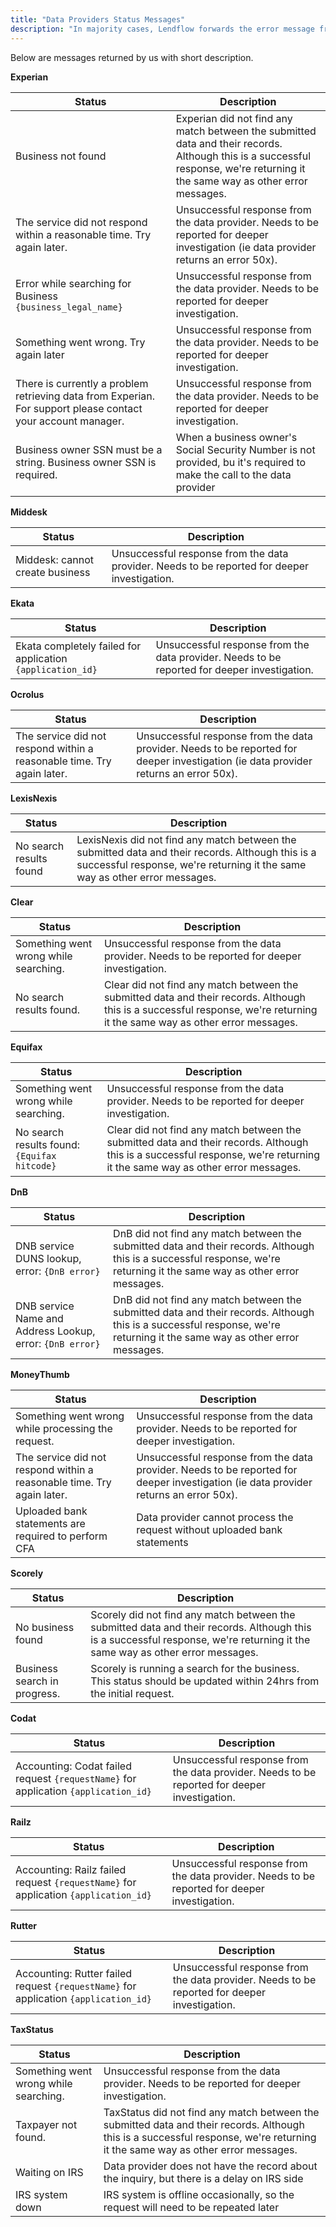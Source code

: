 ```yaml
---
title: "Data Providers Status Messages"
description: "In majority cases, Lendflow forwards the error message from data provider in the status attribute of the commercial_data endpoint. There are also errors that are not user friendly, so Lendflow had to update how they are returned, to improve clarity."
---
```


Below are messages returned by us with short description.

**Experian**

| Status                                                                                                       | Description                                                                                                                                                                    |
|--------------------------------------------------------------------------------------------------------------|--------------------------------------------------------------------------------------------------------------------------------------------------------------------------------|
| Business not found                                                                                           | Experian did not find any match between the submitted data and their records. Although this is a successful response, we're returning it the same way as other error messages. |
| The service did not respond within a reasonable time. Try again later.                                       | Unsuccessful response from the data provider. Needs to be reported for deeper investigation (ie data provider returns an error 50x).                                           |
| Error while searching for Business `{business_legal_name}`                                                     | Unsuccessful response from the data provider. Needs to be reported for deeper investigation.                                                                                   |
| Something went wrong. Try again later                                                                        | Unsuccessful response from the data provider. Needs to be reported for deeper investigation.                                                                                   |
| There is currently a problem retrieving data from Experian. For support please contact your account manager. | Unsuccessful response from the data provider. Needs to be reported for deeper investigation.                                                                                   |
| Business owner SSN must be a string. Business owner SSN is required.                                         | When a business owner's Social Security Number is not provided, bu it's required to make the call to the data provider                                                         |

**Middesk**

| Status                          | Description                                                                                  |
|---------------------------------|----------------------------------------------------------------------------------------------|
| Middesk: cannot create business | Unsuccessful response from the data provider. Needs to be reported for deeper investigation. |

**Ekata**

| Status                                                   | Description                                                                                  |
|----------------------------------------------------------|----------------------------------------------------------------------------------------------|
| Ekata completely failed for application `{application_id}` | Unsuccessful response from the data provider. Needs to be reported for deeper investigation. |

**Ocrolus**

| Status                                                                 | Description                                                                                                                          |
|------------------------------------------------------------------------|--------------------------------------------------------------------------------------------------------------------------------------|
| The service did not respond within a reasonable time. Try again later. | Unsuccessful response from the data provider. Needs to be reported for deeper investigation (ie data provider returns an error 50x). |

**LexisNexis**

| Status                  | Description                                                                                                                                                                      |
|-------------------------|----------------------------------------------------------------------------------------------------------------------------------------------------------------------------------|
| No search results found | LexisNexis did not find any match between the submitted data and their records. Although this is a successful response, we're returning it the same way as other error messages. |

**Clear**

| Status                                | Description                                                                                                                                                                 |
|---------------------------------------|-----------------------------------------------------------------------------------------------------------------------------------------------------------------------------|
| Something went wrong while searching. | Unsuccessful response from the data provider. Needs to be reported for deeper investigation.                                                                                |
| No search results found.              | Clear did not find any match between the submitted data and their records. Although this is a successful response, we're returning it the same way as other error messages. |

**Equifax**

| Status                                     | Description                                                                                                                                                                 |
|--------------------------------------------|-----------------------------------------------------------------------------------------------------------------------------------------------------------------------------|
| Something went wrong while searching.      | Unsuccessful response from the data provider. Needs to be reported for deeper investigation.                                                                                |
| No search results found: `{Equifax hitcode}` | Clear did not find any match between the submitted data and their records. Although this is a successful response, we're returning it the same way as other error messages. |

**DnB**


| Status                                                  | Description                                                                                                                                                               |
|---------------------------------------------------------|---------------------------------------------------------------------------------------------------------------------------------------------------------------------------|
| DNB service DUNS lookup, error: `{DnB error}`             | DnB did not find any match between the submitted data and their records. Although this is a successful response, we're returning it the same way as other error messages. |
| DNB service Name and Address Lookup, error: `{DnB error}` | DnB did not find any match between the submitted data and their records. Although this is a successful response, we're returning it the same way as other error messages. |

**MoneyThumb**

| Status                                                                 | Description                                                                                                                          |
|------------------------------------------------------------------------|--------------------------------------------------------------------------------------------------------------------------------------|
| Something went wrong while processing the request.                     | Unsuccessful response from the data provider. Needs to be reported for deeper investigation.                                         |
| The service did not respond within a reasonable time. Try again later. | Unsuccessful response from the data provider. Needs to be reported for deeper investigation (ie data provider returns an error 50x). |
| Uploaded bank statements are required to perform CFA                   | Data provider cannot process the request without uploaded bank statements                                                            |

**Scorely**

| Status                       | Description                                                                                                                                                                   |
|------------------------------|-------------------------------------------------------------------------------------------------------------------------------------------------------------------------------|
| No business found            | Scorely did not find any match between the submitted data and their records. Although this is a successful response, we're returning it the same way as other error messages. |
| Business search in progress. | Scorely is running a search for the business. This status should be updated within 24hrs from the initial request.                                                            |

**Codat**

| Status                                                                          | Description                                                                                  |
|---------------------------------------------------------------------------------|----------------------------------------------------------------------------------------------|
| Accounting: Codat failed request `{requestName}` for application `{application_id}` | Unsuccessful response from the data provider. Needs to be reported for deeper investigation. |

**Railz**

| Status                                                                          | Description                                                                                  |
|---------------------------------------------------------------------------------|----------------------------------------------------------------------------------------------|
| Accounting: Railz failed request `{requestName}` for application `{application_id}` | Unsuccessful response from the data provider. Needs to be reported for deeper investigation. |

**Rutter**


| Status                                                                           | Description                                                                                  |
|----------------------------------------------------------------------------------|----------------------------------------------------------------------------------------------|
| Accounting: Rutter failed request `{requestName}` for application `{application_id}` | Unsuccessful response from the data provider. Needs to be reported for deeper investigation. |

**TaxStatus**

| Status                                | Description                                                                                                                                                                     |
|---------------------------------------|---------------------------------------------------------------------------------------------------------------------------------------------------------------------------------|
| Something went wrong while searching. | Unsuccessful response from the data provider. Needs to be reported for deeper investigation.                                                                                    |
| Taxpayer not found.                   | TaxStatus did not find any match between the submitted data and their records. Although this is a successful response, we're returning it the same way as other error messages. |
| Waiting on IRS                        | Data provider does not have the record about the inquiry, but there is a delay on IRS side                                                                                      |
| IRS system down                       | IRS system is offline occasionally, so the request will need to be repeated later                                                                                               |

